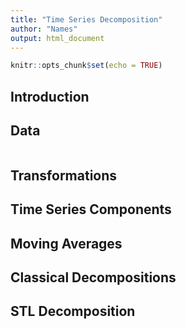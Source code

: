 ```yaml
---
title: "Time Series Decomposition"
author: "Names"
output: html_document
---
```


```r
knitr::opts_chunk$set(echo = TRUE)
```

## Introduction

## Data

```r

```

## Transformations




## Time Series Components

## Moving Averages

## Classical Decompositions


## STL Decomposition
